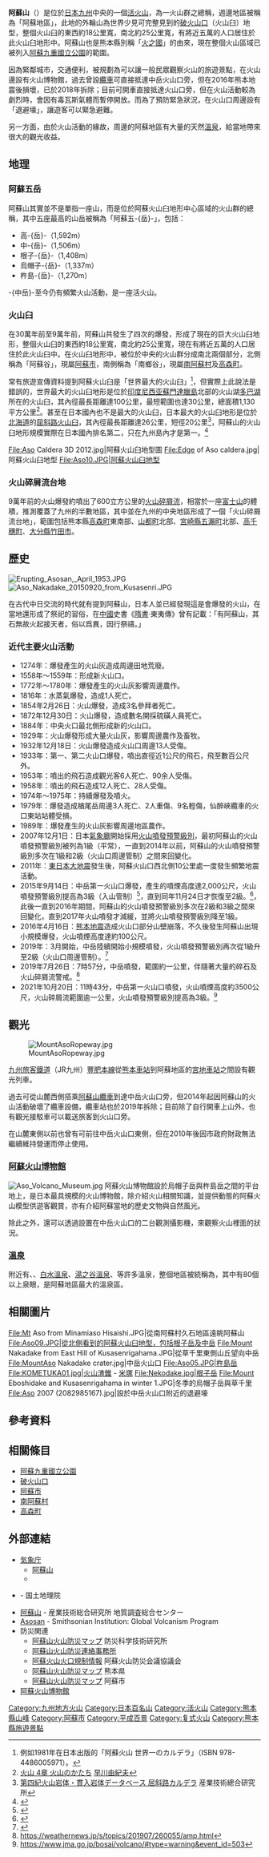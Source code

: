 {{NoteTA| 1 = zh:中岳; zh-cn:中岳; zh-tw:中岳; zh-hk:中岳;| 2 = zh:五岳; zh-cn:五岳; zh-tw:五岳; zh-hk:五岳;}}
{{Infobox Mountain
| 名稱 =阿苏山
| 照片 =Mt.Aso and caldera01.jpg
| 照片說明 =
| 海拔 =1,506公尺
| 位置 ={{JPN}}[[熊本縣|熊本縣]]
| 山脈 =
| 相對高度 = 
| 座標 ={{coord|32|53|05.1|N|131|05|05.8|E}}
| 地形圖 = 
| 類別 =成層火山
| 年齡 = 
| 首次登頂 =
| 最容易的攀登路線 =
| pushpin_map = Japan Kumamoto
| pushpin_map_caption = 阿蘇山的位置
| latd=32 |latm=53 |lats=05.1 |latNS=N
| longd=131 |longm=05 |longs=05.8 |longEW=E
}}
{{Japanese|japanese=阿蘇山|kana=あそさん|romaji=Aso-San}}

'''阿蘇山'''（{{Jpn|j=阿蘇山|hg=あそさん|rm=Aso san}}）是位於[[日本|日本]][[九州_(日本)|九州]]中央的一個[[活火山|活火山]]，為一火山群之總稱，週邊地區被稱為「阿蘇地區」，此地的外輪山為世界少見可完整見到的[[破火山口|破火山口]]（火山臼）地型，整個火山臼的東西約18公里寬，南北約25公里寬，有將近五萬的人口居住於此火山臼地形中。阿蘇山也是熊本縣別稱「[[火國|火之國]]」的由來，現在整個火山區域已被列入[[阿蘇九重國立公園|阿蘇九重國立公園]]的範圍。

因為緊鄰城市，交通便利，被規劃為可以讓一般民眾觀察火山的旅遊景點，在火山邊設有火山博物館，過去曾設[[阿蘇山纜車|纜車]]可直接抵達中岳火山口旁，但在2016年熊本地震後損壞，已於2018年拆除；目前可開車直接抵達火山口旁，但在火山活動較為劇烈時，會因有毒瓦斯氣體而暫停開放。而為了預防緊急狀況，在火山口周邊設有「退避壕」，讓遊客可以緊急避難。

另一方面，由於火山活動的緣故，周邊的阿蘇地區有大量的天然[[溫泉|溫泉]]，給當地帶來很大的觀光收益。

==地理==
=== 阿蘇五岳 ===
阿蘇山其實並不是單指一座山，而是位於阿蘇火山臼地形中心區域的火山群的總稱，其中五座最高的山岳被稱為「阿蘇五-{岳}-」，包括：
* 高-{岳}-（1,592m）
* 中-{岳}-（1,506m）
* 根子-{岳}-（1,408m）
* 烏帽子-{岳}-（1,337m）
* 杵島-{岳}-（1,270m）
-{中岳}-至今仍有頻繁火山活動，是一座活火山。

{{Wide image|Mt-Aso panoramaview1.jpg|900px}}

===火山臼===
在30萬年前至9萬年前，阿蘇山共發生了四次的爆發，形成了現在的巨大火山臼地形，整個火山臼的東西約18公里寬，南北約25公里寬，現在有將近五萬的人口居住於此火山臼中。在火山臼地形中，被位於中央的火山群分成南北兩個部分，北側稱為「阿蘇谷」，現屬[[阿蘇市|阿蘇市]]，南側稱為「南鄉谷」，現屬[[南阿蘇村|南阿蘇村]]及[[高森町|高森町]]。

常有旅遊宣傳資料提到阿蘇火山臼是「世界最大的火山臼」<ref>例如1981年在日本出版的「阿蘇火山 世界一のカルデラ」（ISBN 978-4486005971）。</ref>，但實際上此說法是錯誤的，世界最大的火山臼地形是位於[[印度尼西亚|印度尼西亚]][[蘇門達臘島|蘇門達臘島]]北部的火山湖[[多巴湖|多巴湖]]所在的火山臼，其內徑最長距離達100公里，最短範圍也達30公里，總面積1,130平方公里<ref>[http://www.hayakawayukio.jp/volcanology/c4.html 火山 4章 火山のかたち] [[早川由紀夫|早川由紀夫]]</ref>。甚至在日本國內也不是最大的火山臼，日本最大的火山臼地形是位於[[北海道|北海道]]的[[屈斜路湖|屈斜路火山臼]]，其內徑最長距離達26公里，短徑20公里<ref>[https://unit.aist.go.jp/dgcore/db/QVDB/vol/219b.htm 第四紀火山岩体・貫入岩体データベース 屈斜路カルデラ] {{webarchive|url=https://web.archive.org/web/20160305041605/https://unit.aist.go.jp/dgcore/db/QVDB/vol/219b.htm |date=2016-03-05 }} 産業技術總合研究所</ref>，阿蘇山的火山臼地形規模實際在日本國內排名第二，只在九州島內才是第一。<ref>{{Cite web| url=http://www.kazan.or.jp/J/QA/sr/qa-2509.html| title=火山についてのQ＆A| author=中田節也| publisher=日本火山學會| language=ja| accessdate=2019-01-10}}</ref>

<gallery widths="200px" heights="200px">
File:Aso Caldera 3D 2012.jpg|阿蘇火山臼地型圖
File:Edge of Aso caldera.jpg|阿蘇火山臼地型
File:Aso10.JPG|阿蘇火山臼地型
</gallery>

===火山碎屑流台地===
9萬年前的火山爆發約噴出了600立方公里的[[火山碎屑流|火山碎屑流]]，相當於一座[[富士山|富士山]]的體積，推測覆蓋了九州的半數地區，其中並在九州的中央地區形成了一個「火山碎屑流台地」，範圍包括熊本縣[[高森町|高森町]]東南部、[[山都町|山都町]]北部、[[宮崎縣|宮崎縣]][[五瀨町|五瀨町]]北部、[[高千穗町|高千穗町]]、[[大分縣|大分縣]][[竹田市|竹田市]]。


== 歷史 ==
{{Wikisource|隋书/卷81}}

[[File:Erupting_Asosan,_April_1953.JPG|thumb]]
[[File:Aso_Nakadake_20150920_from_Kusasenri.JPG|thumb]]

在古代中日交流的時代就有提到阿蘇山，日本人並已經發現這是會爆發的火山，在當地還形成了祭祀的習俗，在[[中國|中國]]史書《[[隋書|隋書]]·東夷傳》曾有記載：「有阿蘇山，其石無故火起接天者，俗以爲異，因行祭禱。」

===近代主要火山活動===
* 1274年：爆發產生的火山灰造成周邊田地荒廢。
* 1558年～1559年：形成新火山口。
* 1772年～1780年：爆發產生的火山灰影響周邊農作。
* 1816年：水蒸氣爆發，造成1人死亡。
* 1854年2月26日：火山爆發，造成3名參拜者死亡。
* 1872年12月30日：火山爆發，造成數名開採硫磺人員死亡。
* 1884年：中央火口最北側形成新的火山口。
* 1929年：火山爆發形成大量火山灰，影響周邊農作及畜牧。
* 1932年12月18日：火山爆發造成火山口周邊13人受傷。
* 1933年：第一、第二火山口爆發，噴出直徑近1公尺的飛石，飛至數百公尺外。
* 1953年：噴出的飛石造成觀光客6人死亡、90余人受傷。
* 1958年：噴出的飛石造成12人死亡、28人受傷。
* 1974年～1975年：持續爆發及噴火。
* 1979年：爆發造成楢尾岳周邊3人死亡、2人重傷、9名輕傷，仙醉峽纜車的火口東站站體受損。
* 1989年：爆發產生的火山灰影響周邊地區農作。
* 2007年12月1日：日本[[氣象廳_(日本)|氣象廳]]開始採用[[火山噴發預警級別|火山噴發預警級別]]，最初阿蘇山的火山噴發預警級別被列為1級（平常），一直到2014年以前，阿蘇山的火山噴發預警級別多次在1級和2級（火山口周邊管制）之間來回變化。
* 2011年：[[2011年東日本大地震|東日本大地震]]發生後，阿蘇火山口西北側10公里處一度發生頻繁地震活動。
* 2015年9月14日：中岳第一火山口爆發，產生的噴煙高度達2,000公尺，火山噴發預警級別提高為3級（入山管制）<REF>{{Cite news| url=https://tw.news.yahoo.com/%E6%97%A5%E6%9C%AC%E7%86%8A%E6%9C%AC%E9%98%BF%E8%98%87%E7%81%AB%E5%B1%B1%E5%99%B4%E7%99%BC-%E5%B7%A8%E7%84%A1%E9%9C%B8%E9%BB%91%E9%9B%B2%E7%BD%A9%E9%A0%82-013551761.html| title=日本阿蘇火山噴發 巨無霸黑雲罩頂| work=新頭殼| author=洪翠蓮|date=2015-09-14}}</ref>，直到同年11月24日才恢復至2級。<ref>{{Cite web| url=http://www.data.jma.go.jp/svd/vois/data/tokyo/STOCK/volinfo/VJ20151124140016_503.html| title=噴火警報（火口周辺）(阿蘇山)平成２７年１１月２４日１４時００分| publisher=氣象廳| date=2015-11-24| accessdate=2016-10-19| language=ja}}</ref>，此後一直到2016年期間，阿蘇山的火山噴發預警級別多次在2級和3級之間來回變化，直到2017年火山噴發才減緩，並將火山噴發預警級別降至1級。
* 2016年4月16日：[[2016年熊本地震|熊本地震]]造成火山口部分山壁崩落，不久後發生阿蘇山出現小規模爆發，火山噴煙高度達約100公尺。
* 2019年：3月開始，中岳陸續開始小規模噴發，火山噴發預警級別再次從1級升至2級（火山口周邊管制）。<ref>{{cite web |title=噴火警報（火口周辺）(阿蘇山)平成３１年４月１４日１４時３０分 |url=http://www.data.jma.go.jp/svd/vois/data/tokyo/STOCK/volinfo/VJ20190414143000_503.html| language=ja| publisher=氣象廳}}</ref>
*2019年7月26日：7時57分，中岳噴發，範圍約一公里，伴隨著大量的碎石及火山碎屑流警戒。<ref>https://weathernews.jp/s/topics/201907/260055/amp.html</ref>
*2021年10月20日：11時43分，中岳第一火山口噴發，火山噴煙高度約3500公尺，火山碎屑流範圍逾一公里，火山噴發預警級別提高為3級。<ref>https://www.jma.go.jp/bosai/volcano/#type=warning&event_id=503</ref>

==觀光==
[[File:MountAsoRopeway.jpg|thumb]]

[[九州旅客鐵道|九州旅客鐵道]]（JR九州）[[豐肥本線|豐肥本線]]從[[熊本車站|熊本車站]]到阿蘇地區的[[宮地車站|宮地車站]]之間設有觀光列車。

過去可從山麓西側搭乘[[阿蘇山纜車|阿蘇山纜車]]到達中岳火山口旁，但2014年起因阿蘇山的火山活動破壞了纜車設備，纜車站也於2019年拆除；目前除了自行開車上山外，也有觀光接駁車可以載送旅客到火山口旁。

在山麓東側以前也曾有{{tsl|ja|仙酔峡ロープウェイ|仙醉峽纜車}}可前往中岳火山口東側，但在2010年後因市政府財政無法繼續維持營運而停止使用。

=== [[阿蘇火山博物館|阿蘇火山博物館]] ===
[[File:Aso_Volcano_Museum.jpg|thumb]]
阿蘇火山博物館設於烏帽子岳與杵島岳之間的平台地上，是日本最具規模的火山博物館，除介紹火山相關知識，並提供動態的阿蘇火山模型供遊客觀賞，亦有介紹阿蘇當地的歷史文物與自然風光。

除此之外，還可以透過設置在中岳火山口的二台觀測攝影機，來觀察火山裡面的狀況。

=== [[溫泉|溫泉]] ===
附近有{{tsl|ja|垂玉温泉|垂玉溫泉}}、{{tsl|ja|地獄温泉|地獄溫泉}}、[[白水溫泉|白水溫泉]]、[[湯之谷溫泉|湯之谷溫泉]]、{{tsl|ja|阿蘇赤水温泉|阿蘇赤水溫泉}}等許多溫泉，整個地區被統稱為{{tsl|ja|阿蘇温泉郷|阿蘇溫泉郷}}，其中{{tsl|ja|阿蘇内牧温泉|阿蘇內牧溫泉}}有80個以上泉眼，是阿蘇地區最大的溫泉區。

==相關圖片==
<gallery widths="200px" heights="150px">
File:Mt Aso from Minamiaso Hisaishi.JPG|從南阿蘇村久石地區遠眺阿蘇山
File:Aso09.JPG|從北側看到的阿蘇火山臼地型，包括根子岳及中岳
File:Mount Nakadake from East Hill of Kusasenrigahama.JPG|從草千里東側山丘望向中岳
File:MountAso Nakadake crater.jpg|中岳火山口
File:Aso05.JPG|杵島岳
File:KOMETUKA01.jpg|[[火山渣錐|火山渣錐]] - [[米塚|米塚]]
File:Nekodake.jpg|根子岳
File:Mount Eboshidake and Kusasenrigahama in winter 1.JPG|冬季的烏帽子岳與草千里
File:Aso 2007 (2082985167).jpg|設於中岳火山口附近的退避壕
</gallery>

== 參考資料 ==
{{reflist}}

== 相關條目 ==
{{commonscat|Mount_Aso|阿苏山}}
{{Wikivoyage|en:Mount_Aso|阿蘇山{{en icon}}}}
{{portal box|日本|火山|地理}}

* [[阿蘇九重國立公園|阿蘇九重國立公園]]
* [[破火山口|破火山口]]
* [[阿蘇市|阿蘇市]]
* [[南阿蘇村|南阿蘇村]]
* [[高森町_(熊本縣)|高森町]]

== 外部連結 ==
* [[気象庁|気象庁]]
** [https://www.data.jma.go.jp/svd/vois/data/fukuoka/503_Asosan/503_index.html 阿蘇山]
** {{PDF|[https://www.data.jma.go.jp/svd/vois/data/tokyo/STOCK/souran/main/84_Asosan.pdf 日本活火山総覧 第4版 阿蘇山]}}
* {{PDFlink|[https://www.gsi.go.jp/common/000109843.pdf 火山土地条件図 阿蘇山]}} - 国土地理院
* [https://gbank.gsj.jp/volcano/Quat_Vol/volcano_data/J33.html 阿蘇山] - 産業技術総合研究所 地質調査総合センター
* [http://volcano.si.edu/volcano.cfm?vn=282110 Asosan] - Smithsonian Institution: Global Volcanism Program
* 防災関連
** [http://vivaweb2.bosai.go.jp/v-hazard/L_read/84asosan/84aso_1h02-L.pdf 阿蘇山火山防災マップ] 防災科学技術研究所
** [http://www.jma-net.go.jp/aso/ 阿蘇山火山防災連絡事務所]
** [http://www.aso.ne.jp/~volcano/ 阿蘇火山火口規制情報] 阿蘇火山防災会議協議会
** [http://www.pref.kumamoto.jp/kiji_6977.html 阿蘇山火山防災マップ] 熊本県
** [http://www.city.aso.kumamoto.jp/disaster/disaster/volcano_disaster_prevention_map/ 阿蘇山火山防災マップ] 阿蘇市
* [http://www.asomuse.jp/ 阿蘇火山博物館]

{{日本百名山}}
{{日本活火山}}
{{Authority control}}

{{DEFAULTSORT:Asosan}}

[[Category:九州地方火山|Category:九州地方火山]]
[[Category:日本百名山|Category:日本百名山]]
[[Category:活火山|Category:活火山]]
[[Category:熊本縣山峰|Category:熊本縣山峰]]
[[Category:阿蘇市|Category:阿蘇市]]
[[Category:平成百景|Category:平成百景]]
[[Category:复式火山|Category:复式火山]]
[[Category:熊本縣旅遊景點|Category:熊本縣旅遊景點]]